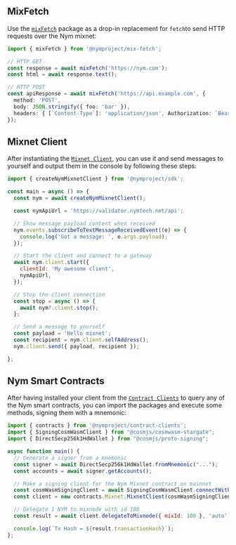 

## MixFetch

Use the [`mixFetch`](https://www.npmjs.com/package/@nymproject/mix-fetch) package as a drop-in replacement for `fetch`to send HTTP requests over the Nym mixnet:

```ts
import { mixFetch } from '@nymproject/mix-fetch';

// HTTP GET
const response = await mixFetch('https://nym.com');
const html = await response.text();

// HTTP POST
const apiResponse = await mixFetch('https://api.example.com', {
  method: 'POST',
  body: JSON.stringify({ foo: 'bar' }),
  headers: { [`Content-Type`]: 'application/json', Authorization: `Bearer ${AUTH_TOKEN}` }
});
```

## Mixnet Client
After instantiating the [`Mixnet Client`](https://www.npmjs.com/package/@nymproject/sdk), you can use it and send messages to yourself and output them in the console by following these steps:
````js
import { createNymMixnetClient } from '@nymproject/sdk';

const main = async () => {
  const nym = await createNymMixnetClient();

  const nymApiUrl = 'https://validator.nymtech.net/api';

  // Show message payload content when received
  nym.events.subscribeToTextMessageReceivedEvent((e) => {
    console.log('Got a message: ', e.args.payload);
  });

  // Start the client and connect to a gateway
  await nym.client.start({
    clientId: 'My awesome client',
    nymApiUrl,
  });

  // Stop the client connection
  const stop = async () => {
    await nym?.client.stop();
  };

  // Send a message to yourself
  const payload = 'Hello mixnet';
  const recipient = nym.client.selfAddress();
  nym.client.send({ payload, recipient });

};
````

## Nym Smart Contracts

After having installed your client from the [`Contract Clients`](https://www.npmjs.com/package/@nymproject/contract-clients) to query any of the Nym smart contracts, you can import the packages and execute some methods, signing them with a mnemonic:
````js
import { contracts } from '@nymproject/contract-clients';
import { SigningCosmWasmClient } from "@cosmjs/cosmwasm-stargate";
import { DirectSecp256k1HdWallet } from "@cosmjs/proto-signing";

async function main() {
  // Generate a signer from a mnemonic
  const signer = await DirectSecp256k1HdWallet.fromMnemonic("...");
  const accounts = await signer.getAccounts();

  // Make a signing client for the Nym Mixnet contract on mainnet
  const cosmWasmSigningClient = await SigningCosmWasmClient.connectWithSigner("https://rpc.nymtech.net:443", signer);
  const client = new contracts.Mixnet.MixnetClient(cosmWasmSigningClient, accounts[0].address, 'n17srjznxl9dvzdkpwpw24gg668wc73val88a6m5ajg6ankwvz9wtst0cznr');

  // Delegate 1 NYM to mixnode with id 100
  const result = await client.delegateToMixnode({ mixId: 100 }, 'auto', undefined, [{ amount: `${1_000_000}`, denom: 'unym' }]);

  console.log(`Tx Hash = ${result.transactionHash}`);
};
````
